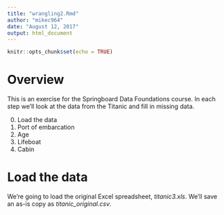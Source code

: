 ```yaml
---
title: "wrangling2.Rmd"
author: "mikec964"
date: "August 12, 2017"
output: html_document
---
```


```r
knitr::opts_chunk$set(echo = TRUE)
```


# Overview
This is an exercise for the Springboard Data Foundations course. In each step
we'll look at the data from the Titanic and fill in missing data.

0. Load the data
#. Port of embarcation
#. Age
#. Lifeboat
#. Cabin


# Load the data
We're going to load the original Excel spreadsheet, *titanic3.xls*. We'll
save an as-is copy as *titanic_original.csv*.
```r
```
